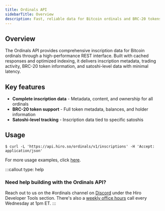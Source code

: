 ```yaml
---
title: Ordinals API
sidebarTitle: Overview
description: Fast, reliable data for Bitcoin ordinals and BRC-20 tokens via REST.
---
```


## Overview

The Ordinals API provides comprehensive inscription data for Bitcoin ordinals through a high-performance REST interface. Built with cached responses and optimized indexing, it delivers inscription metadata, trading activity, BRC-20 token information, and satoshi-level data with minimal latency.

## Key features

- **Complete inscription data** - Metadata, content, and ownership for all ordinals
- **BRC-20 token support** - Full token metadata, balances, and holder information
- **Satoshi-level tracking** - Inscription data tied to specific satoshis

## Usage

```terminal
$ curl -L 'https://api.hiro.so/ordinals/v1/inscriptions' -H 'Accept: application/json'
```

For more usage examples, click [here](/apis/ordinals-api/usage).

:::callout
type: help
### Need help building with the Ordinals API?
Reach out to us on the <span className="font-bold">#ordinals</span> channel on [Discord](https://stacks.chat/) under the Hiro Developer Tools section. There's also a [weekly office hours](https://www.addevent.com/event/kI22007085) call every Wednesday at 1pm ET.
:::